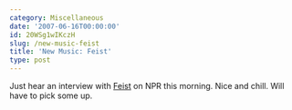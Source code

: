 ```yaml
---
category: Miscellaneous
date: '2007-06-16T00:00:00'
id: 20WSg1wIKczH
slug: /new-music-feist
title: 'New Music: Feist'
type: post
---
```


Just hear an interview with [Feist](http://www.listentofeist.com/)
on NPR this morning. Nice and chill. Will have to pick some up.